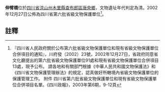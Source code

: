 {{msg:四川省文物保護單位
|名稱 = 伸臂橋
|編號 = 20
|圖片 = 
|級別 = S6
|分類 = 
|時代 = [[清代|清代]]
|地点 = [[四川省|四川省]][[涼山州|涼山州]][[木里縣|木里縣]][[查布郎區|查布郎區]][[唐央鄉|唐央鄉]]
|坐標 =
|登錄 = 2002年12月27日
}}
'''伸臂橋'''位於[[四川省|四川省]][[涼山州|涼山州]][[木里縣|木里縣]][[查布郎區|查布郎區]][[唐央鄉|唐央鄉]]，文物遺址年代判定為清。2002年12月27日公佈為四川省第六批省級文物保護單位<ref>『四川省人民政府關於公布第六批省級文物保護單位和現有省級文物保護單位合併項目的通知』，川府發（2002）23號，2002年12月27日，省政府同意省文化廳提出的第六批省級文物保護單位91處和現有省級文物保護單位合併項目13處，現予公布。 請各地和有關部門根據《中華人民共和國文物保護法》和《四川省文物保護管理辦法》的規定，認真做好所轄境內省級文物保護單位的保護管理工作。 附件 四川省第六批省級文物保護單位和現有省級文物保護單位合併項目名單。《四川政報》，2003年第6期，9-12頁</ref>。
==註釋==
{{reflist}}
{{文物保護單位小作品}}